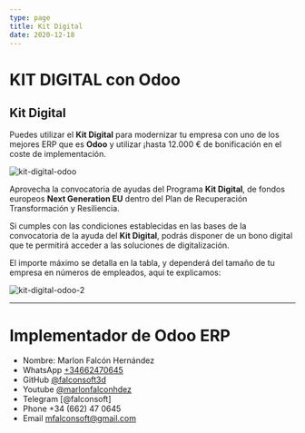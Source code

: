 ```yaml
---
type: page
title: Kit Digital
date: 2020-12-18
---
```


# KIT DIGITAL con Odoo


## Kit Digital
Puedes utilizar el **Kit Digital** para modernizar tu empresa con uno de los mejores ERP que es **Odoo** y utilizar ¡hasta 12.000 € de bonificación en el coste de implementación.

<Image
  src="/images/kit-digital-odoo.png"
  alt="kit-digital-odoo"
  width={918}
  height={106}
  priority
  className="next-image"
/>

Aprovecha  la convocatoria de ayudas del Programa **Kit Digital**, de  fondos europeos **Next Generation EU** dentro del Plan de Recuperación  Transformación y Resiliencia. 

Si cumples con las condiciones establecidas en las bases de la convocatoria de la ayuda del **Kit Digital**, podrás disponer de un bono digital que te permitirá acceder a las soluciones de digitalización.

El importe máximo se detalla en la tabla, y dependerá del tamaño de tu empresa en números de empleados, aqui te explicamos:


<Image
  src="/images/kit-digital-odoo-1.png"
  alt="kit-digital-odoo-2"
  width={713}
  height={313}
  priority
  className="next-image"
/>

---

# Implementador de Odoo ERP
- Nombre: Marlon Falcón Hernández
- WhatsApp [+34662470645](https://web.whatsapp.com/send?phone=34662470645&text=)
- GitHub [@falconsoft3d](https://github.com/falconsoft3d)
- Youtube [@marlonfalconhdez](https://www.youtube.com/@marlonfalconhdez)
- Telegram [@falconsoft]
- Phone +34 (662) 47 0645
- Email mfalconsoft@gmail.com